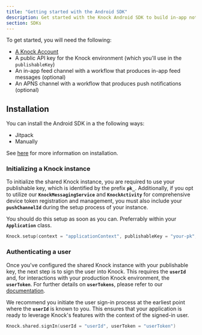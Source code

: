 ```yaml
---
title: "Getting started with the Android SDK"
description: Get started with the Knock Android SDK to build in-app notification experiences.
section: SDKs
---
```


To get started, you will need the following:

- [A Knock Account](https://dashboard.knock.app/signup)
- A public API key for the Knock environment (which you'll use in the `publishableKey`)
- An in-app feed channel with a workflow that produces in-app feed messages (optional)
- An APNS channel with a workflow that produces push notifications (optional)

## Installation

You can install the Android SDK in a the following ways:

- Jitpack
- Manually

See [here](https://github.com/knocklabs/knock-android) for more information on installation.

### Initializing a Knock instance

To initialize the shared Knock instance, you are required to use your publishable key, which is identified by the prefix **`pk_`**. Additionally, if you opt to utilize our **`KnockMessagingService`** and **`KnockActivity`** for comprehensive device token registration and management, you must also include your **`pushChannelId`** during the setup process of your instance.

You should do this setup as soon as you can. Preferrably within your **`Application`** class.

```kotlin
Knock.setup(context = "applicationContext", publishableKey = "your-pk", pushChannelId = "apns-channel-id")
```

### Authenticating a user

Once you've configured the shared Knock instance with your publishable key, the next step is to sign the user into Knock. This requires the **`userId`** and, for interactions with your production Knock environment, the **`userToken`**. For further details on **`userTokens`**, please refer to our [documentation](https://docs.knock.app/in-app-ui/security-and-authentication#authentication-with-enhanced-security-enabled).

We recommend you initiate the user sign-in process at the earliest point where the **`userId`** is known to you. This ensures that your application is ready to leverage Knock's features with the context of the signed-in user.

```kotlin
Knock.shared.signIn(userId = "userId", userToken = "userToken")
```
